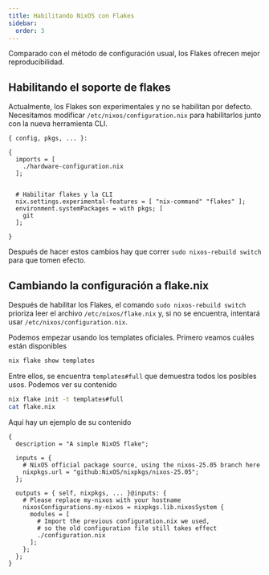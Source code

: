 ```yaml
---
title: Habilitando NixOS con Flakes 
sidebar: 
  order: 3
---
```


Comparado con el método de configuración usual, los Flakes ofrecen mejor reproducibilidad.

## Habilitando el soporte de flakes 

Actualmente, los Flakes son experimentales y no se habilitan por defecto. Necesitamos 
modificar `/etc/nixos/configuration.nix` para habilitarlos junto con la nueva herramienta
CLI.

```code :language nix :eval false 
{ config, pkgs, ... }: 

{
  imports = [
    ./hardware-configuration.nix 
  ];
  

  # Habilitar flakes y la CLI 
  nix.settings.experimental-features = [ "nix-command" "flakes" ];
  environment.systemPackages = with pkgs; [
    git 
  ];

}
```
Después de hacer estos cambios hay que correr `sudo nixos-rebuild switch` para que tomen 
efecto.

## Cambiando la configuración a flake.nix 
Después de habilitar los Flakes, el comando `sudo nixos-rebuild switch` prioriza leer 
el archivo `/etc/nixos/flake.nix` y, si no se encuentra, intentará usar 
`/etc/nixos/configuration.nix`.

Podemos empezar usando los templates oficiales. Primero veamos cuáles están disponibles 

```bash 
nix flake show templates
```


Entre ellos, se encuentra `templates#full` que demuestra todos los posibles usos. Podemos 
ver su contenido 

```bash 
nix flake init -t templates#full 
cat flake.nix
```
Aquí hay un ejemplo de su contenido 

```code :language nix :eval false 
{
  description = "A simple NixOS flake";

  inputs = {
    # NixOS official package source, using the nixos-25.05 branch here
    nixpkgs.url = "github:NixOS/nixpkgs/nixos-25.05";
  };

  outputs = { self, nixpkgs, ... }@inputs: {
    # Please replace my-nixos with your hostname
    nixosConfigurations.my-nixos = nixpkgs.lib.nixosSystem {
      modules = [
        # Import the previous configuration.nix we used,
        # so the old configuration file still takes effect
        ./configuration.nix
      ];
    };
  };
}
```
